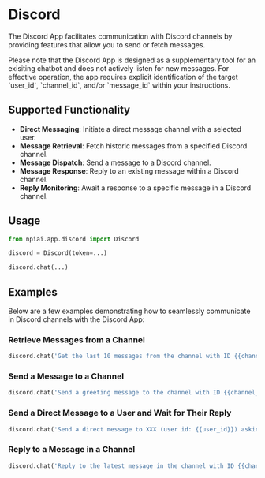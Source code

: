 # Discord

The Discord App facilitates communication with Discord channels by providing features that allow you to send or fetch messages.


<Callout type='info'>
  Please note that the Discord App is designed as a supplementary tool for an
  exisiting chatbot and does not actively listen for new messages. For effective
  operation, the app requires explicit identification of the target `user_id`,
  `channel_id`, and/or `message_id` within your instructions.
</Callout>

## Supported Functionality

- **Direct Messaging**: Initiate a direct message channel with a selected user.
- **Message Retrieval**: Fetch historic messages from a specified Discord channel.
- **Message Dispatch**: Send a message to a Discord channel.
- **Message Response**: Reply to an existing message within a Discord channel.
- **Reply Monitoring**: Await a response to a specific message in a Discord channel.


<FeatureRequest />

## Usage

```py
from npiai.app.discord import Discord

discord = Discord(token=...)

discord.chat(...)
```

## Examples

Below are a few examples demonstrating how to seamlessly communicate in Discord channels with the Discord App:

### Retrieve Messages from a Channel

```py
discord.chat('Get the last 10 messages from the channel with ID {{channel_id}}')
```

### Send a Message to a Channel

```py
discord.chat('Send a greeting message to the channel with ID {{channel_id}}')
```

### Send a Direct Message to a User and Wait for Their Reply

```py
discord.chat('Send a direct message to XXX (user id: {{user_id}}) asking if they are doing well, and wait for their reply.')
```

### Reply to a Message in a Channel

```py
discord.chat('Reply to the latest message in the channel with ID {{channel_id}}. You can write anything you like.')
```
